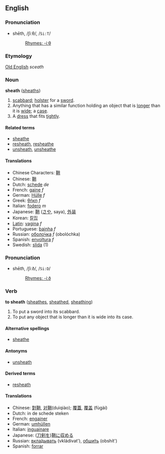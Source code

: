 ==English==

===Pronunciation===
*shēth, /ʃiːθ/, /<tt>Si:T</tt>/
*:[[Rhymes:English:-iːθ|Rhymes: -iːθ]]

===Etymology===
[[Old English]] ''sceath''

===Noun===
'''sheath''' ([[sheaths]])

#[[scabbard]]; [[holster]] for a [[sword]].
#Anything that has a similar function holding an object that is [[long]]er than it is [[wide]]; a [[case]].  
#A [[dress]] that fits [[tightly]].


====Related terms====
*[[sheathe]]
*[[resheath]], [[resheathe]]
*[[unsheath]], [[unsheathe]]

====Translations====
*Chinese Characters: [[鞘]]
*Chinese: [[鞘]]
*Dutch: [[schede]] ''de''
*French: [[gaine]] ''f''
*German: [[Hülle]] ''f''
*Greek: [[θήκη]] ''f''
*Italian: [[fodero]] ''m''
*Japanese: [[鞘]] ([[さや]], saya), [[外装]] 
*Korean: [[칼집]]
*[[Latin]]: [[vagina]] ''f''
*Portuguese: [[bainha]] ''f''
*Russian: [[оболочка|оболо́чка]] ''f'' (obol&oacute;chka)
*Spanish: [[envoltura]] ''f''
*Swedish: [[slida]] (1)

===Pronunciation===
*shē<i>th</i>, /ʃiːð/, /<tt>Si:D</tt>/
*:[[Rhymes:English:-iːð|Rhymes: -iːð]]

===Verb===
'''to sheath''' ([[sheathes]], [[sheathed]], [[sheathing]])

#To put a sword into its scabbard.
#To put any object that is longer than it is wide into its case.

====Alternative spellings====
*[[sheathe]]

====Antonyms====
*[[unsheath]]

====Derived terms====
*[[resheath]]

====Translations====
*Chinese: [[對鞘]], [[对鞘]](duìqiào); [[覆蓋]], [[覆盖]] (fùgài)
*Dutch: in de schede steken<!-- not a set phrase so not wikified -->
*French: [[engainer]]
*German: [[umhüllen]]
*Italian: [[inguainare]]
*Japanese: ([[刀剣]]を)[[鞘]]に[[収める]]
*Russian: [[вкладывать|вкла́дывать]] (vkl&aacute;divat'), [[обшить|обши́ть]] (obsh&iacute;t')
*Spanish: [[forrar]]